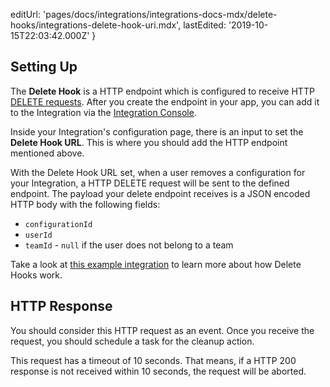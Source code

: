   editUrl:
    'pages/docs/integrations/integrations-docs-mdx/delete-hooks/integrations-delete-hook-uri.mdx',
  lastEdited: '2019-10-15T22:03:42.000Z'
}

## Setting Up

The **Delete Hook** is a HTTP endpoint which is configured to receive HTTP [DELETE requests](https://developer.mozilla.org/en-US/docs/Web/HTTP/Methods/DELETE). After you create the endpoint in your app, you can add it to the Integration via the [Integration Console](/dashboard/integrations/console).

Inside your Integration's configuration page, there is an input to set the **Delete Hook URL**. This is where you should add the HTTP endpoint mentioned above.

With the Delete Hook URL set, when a user removes a configuration for your Integration, a HTTP DELETE request will be sent to the defined endpoint.
The payload your delete endpoint receives is a JSON encoded HTTP body with the following fields:

- `configurationId`
- `userId`
- `teamId` - `null` if the user does not belong to a team

Take a look at [this example integration](https://github.com/vercel/integrations/tree/master/delete-hooks) to learn more about how Delete Hooks work.

## HTTP Response

You should consider this HTTP request as an event. Once you receive the request, you should schedule a task for the cleanup action.

This request has a timeout of 10 seconds. That means, if a HTTP 200 response is not received within 10 seconds, the request will be aborted.
